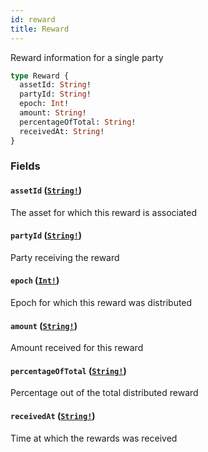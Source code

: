 ```yaml
---
id: reward
title: Reward
---
```


Reward information for a single party

```graphql
type Reward {
  assetId: String!
  partyId: String!
  epoch: Int!
  amount: String!
  percentageOfTotal: String!
  receivedAt: String!
}
```

### Fields

#### `assetId` ([`String!`](/docs/graphql/scalars/string))

The asset for which this reward is associated

#### `partyId` ([`String!`](/docs/graphql/scalars/string))

Party receiving the reward

#### `epoch` ([`Int!`](/docs/graphql/scalars/int))

Epoch for which this reward was distributed

#### `amount` ([`String!`](/docs/graphql/scalars/string))

Amount received for this reward

#### `percentageOfTotal` ([`String!`](/docs/graphql/scalars/string))

Percentage out of the total distributed reward

#### `receivedAt` ([`String!`](/docs/graphql/scalars/string))

Time at which the rewards was received
